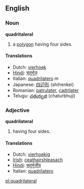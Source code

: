 ==English==

===Noun===
'''quadritaleral'''
# a [[polygon]] having four sides.

====Translations====
*Dutch: [[vierhoek]]
*[[Hindi]]: [[चतुर्भुज]] 
*Italian: [[quadrilatero]] ''m''
*Japanese: [[四辺形]] (shihenkei)
*Romanian: [[patrulater]], [[cadrilater]]
*Telugu: [[చతుర్భుజి]] (chaturbhuji)

===Adjective===
'''quadrilateral'''
# having four sides.

====Translations====
*Dutch: [[vierhoekig]]
*[[Irish]]: [[ceathairshleasach]]
*[[Hindi]]: [[चतुर्भुजीय]]
*Italian: [[quadrilatero]]

[[pl:quadrilateral]]